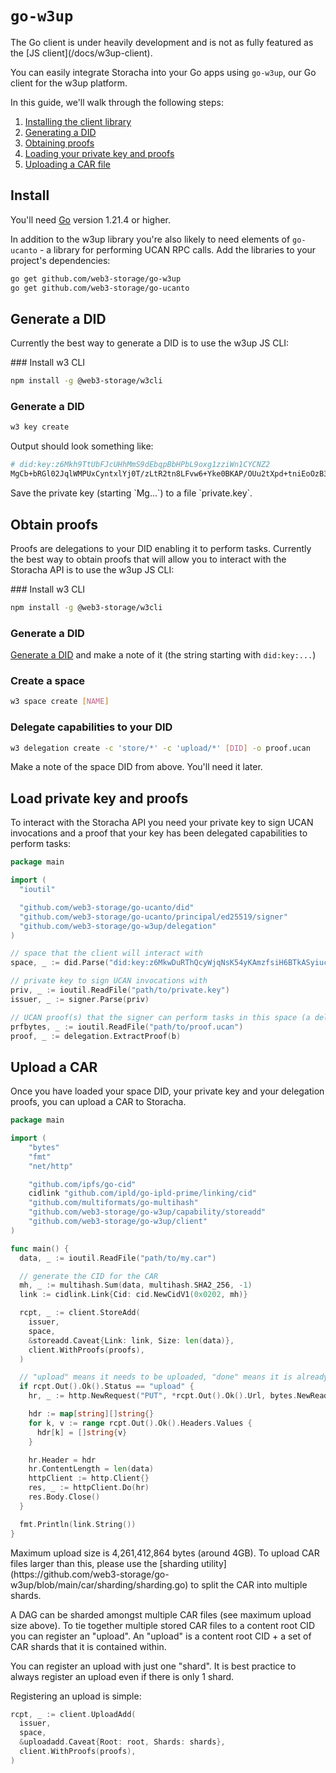
# `go-w3up`

<Callout type="warning">
  The Go client is under heavily development and is not as fully featured as the [JS client](/docs/w3up-client).
</Callout>

You can easily integrate Storacha into your Go apps using `go-w3up`, our Go client for the w3up platform.

In this guide, we'll walk through the following steps:

1. [Installing the client library](#install)
2. [Generating a DID](#generate-a-did)
3. [Obtaining proofs](#obtain-proofs)
4. [Loading your private key and proofs](#load-priviate-key-and-proofs)
5. [Uploading a CAR file](#upload-a-car)

## Install

You'll need [Go](https://go.dev/) version 1.21.4 or higher.

In addition to the w3up library you're also likely to need elements of `go-ucanto` - a library for performing UCAN RPC calls. Add the libraries to your project's dependencies:

```bash
go get github.com/web3-storage/go-w3up
go get github.com/web3-storage/go-ucanto
```

## Generate a DID

Currently the best way to generate a DID is to use the w3up JS CLI:

<Steps>
### Install w3 CLI

```sh
npm install -g @web3-storage/w3cli
```

### Generate a DID

```sh
w3 key create
```

Output should look something like:

```sh
# did:key:z6Mkh9TtUbFJcUHhMmS9dEbqpBbHPbL9oxg1zziWn1CYCNZ2
MgCb+bRGl02JqlWMPUxCyntxlYj0T/zLtR2tn8LFvw6+Yke0BKAP/OUu2tXpd+tniEoOzB3pxqxHZpRhrZl1UYUeraT0=
```

</Steps>

<Callout>
  Save the private key (starting `Mg...`) to a file `private.key`.
</Callout>

## Obtain proofs

Proofs are delegations to your DID enabling it to perform tasks. Currently the best way to obtain proofs that will allow you to interact with the Storacha API is to use the w3up JS CLI:

<Steps>
### Install w3 CLI

```sh
npm install -g @web3-storage/w3cli
```

### Generate a DID

[Generate a DID](#generate-a-did) and make a note of it (the string starting with `did:key:...`)

### Create a space

```sh
w3 space create [NAME]
```

### Delegate capabilities to your DID

```sh
w3 delegation create -c 'store/*' -c 'upload/*' [DID] -o proof.ucan
```

</Steps>

<Callout>
  Make a note of the space DID from above. You'll need it later.
</Callout>

## Load private key and proofs

To interact with the Storacha API you need your private key to sign UCAN invocations and a proof that your key has been delegated capabilities to perform tasks:

```go
package main

import (
  "ioutil"

  "github.com/web3-storage/go-ucanto/did"
  "github.com/web3-storage/go-ucanto/principal/ed25519/signer"
  "github.com/web3-storage/go-w3up/delegation"
)

// space that the client will interact with
space, _ := did.Parse("did:key:z6MkwDuRThQcyWjqNsK54yKAmzfsiH6BTkASyiucThMtHt1y")

// private key to sign UCAN invocations with
priv, _ := ioutil.ReadFile("path/to/private.key")
issuer, _ := signer.Parse(priv)

// UCAN proof(s) that the signer can perform tasks in this space (a delegation chain)
prfbytes, _ := ioutil.ReadFile("path/to/proof.ucan")
proof, _ := delegation.ExtractProof(b)
```

## Upload a CAR

Once you have loaded your space DID, your private key and your delegation proofs, you can upload a CAR to Storacha.

```go
package main

import (
	"bytes"
	"fmt"
	"net/http"

	"github.com/ipfs/go-cid"
	cidlink "github.com/ipld/go-ipld-prime/linking/cid"
	"github.com/multiformats/go-multihash"
	"github.com/web3-storage/go-w3up/capability/storeadd"
	"github.com/web3-storage/go-w3up/client"
)

func main() {
  data, _ := ioutil.ReadFile("path/to/my.car")

  // generate the CID for the CAR
  mh, _ := multihash.Sum(data, multihash.SHA2_256, -1)
  link := cidlink.Link{Cid: cid.NewCidV1(0x0202, mh)}

  rcpt, _ := client.StoreAdd(
    issuer,
    space,
    &storeadd.Caveat{Link: link, Size: len(data)},
    client.WithProofs(proofs),
  )

  // "upload" means it needs to be uploaded, "done" means it is already done!
  if rcpt.Out().Ok().Status == "upload" {
    hr, _ := http.NewRequest("PUT", *rcpt.Out().Ok().Url, bytes.NewReader(data))

    hdr := map[string][]string{}
    for k, v := range rcpt.Out().Ok().Headers.Values {
      hdr[k] = []string{v}
    }

    hr.Header = hdr
    hr.ContentLength = len(data)
    httpClient := http.Client{}
    res, _ := httpClient.Do(hr)
    res.Body.Close()
  }

  fmt.Println(link.String())
}
```

<Callout type="warning">
  Maximum upload size is 4,261,412,864 bytes (around 4GB). To upload CAR files larger than this, please use the [sharding utility](https://github.com/web3-storage/go-w3up/blob/main/car/sharding/sharding.go) to split the CAR into multiple shards.
</Callout>

A DAG can be sharded amongst multiple CAR files (see maximum upload size above). To tie together multiple stored CAR files to a content root CID you can register an "upload". An "upload" is a content root CID + a set of CAR shards that it is contained within.

<Callout type="info">
  You can register an upload with just one "shard". It is best practice to always register an upload even if there is only 1 shard.
</Callout>

Registering an upload is simple:

```go
rcpt, _ := client.UploadAdd(
  issuer,
  space,
  &uploadadd.Caveat{Root: root, Shards: shards},
  client.WithProofs(proofs),
)
```
